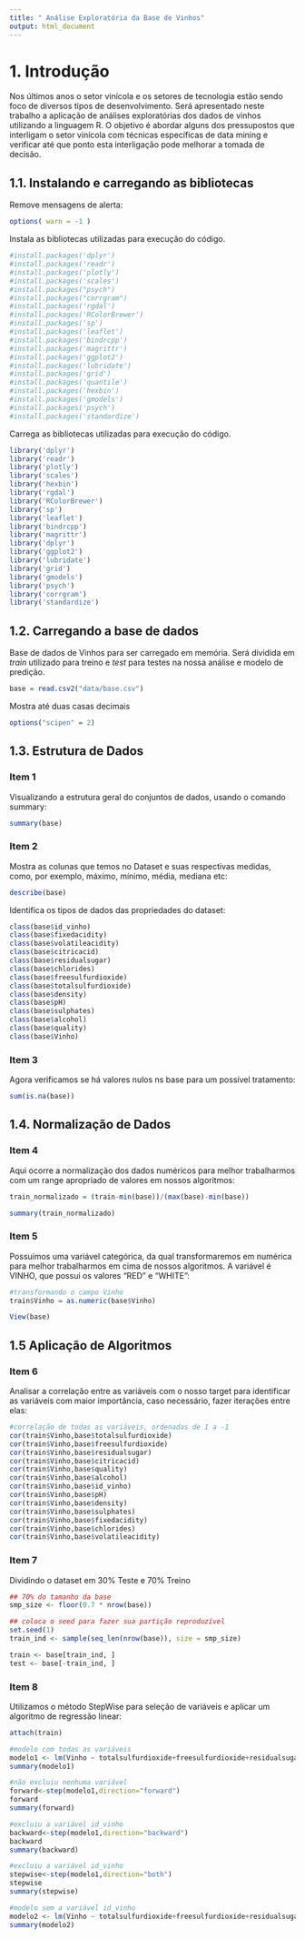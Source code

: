 ```yaml
---
title: " Análise Exploratória da Base de Vinhos"
output: html_document
--- 
```

# 1. Introdução

Nos últimos anos o setor vinícola e os setores de tecnologia estão sendo foco de diversos tipos de desenvolvimento. Será apresentado neste trabalho a aplicação de análises exploratórias dos dados de vinhos utilizando a linguagem R. O objetivo é abordar alguns dos  pressupostos que interligam o setor vinícola com técnicas específicas de data mining e verificar até que ponto esta interligação pode melhorar a tomada de decisão.


## 1.1. Instalando e carregando as bibliotecas

Remove mensagens de alerta:
```r
options( warn = -1 )
```

Instala as bibliotecas utilizadas para execução do código.
```r
#install.packages('dplyr')
#install.packages('readr')
#install.packages('plotly')
#install.packages('scales')
#install.packages("psych")
#install.packages("corrgram")
#install.packages('rgdal')
#install.packages('RColorBrewer')
#install.packages('sp')
#install.packages('leaflet')
#install.packages('bindrcpp')
#install.packages('magrittr')
#install.packages('ggplot2')
#install.packages('lubridate')
#install.packages('grid') 
#install.packages('quantile')
#install.packages('hexbin')
#install.packages('gmodels')
#install.packages('psych')
#install.packages('standardize')
```

Carrega as bibliotecas utilizadas para execução do código.

```r
library('dplyr')
library('readr')
library('plotly')
library('scales')
library('hexbin')
library('rgdal')
library('RColorBrewer')
library('sp')
library('leaflet')
library('bindrcpp')
library('magrittr')
library('dplyr')
library('ggplot2')
library('lubridate')
library('grid') 
library('gmodels')
library('psych')
library('corrgram')
library('standardize')
```


## 1.2. Carregando a base de dados

Base de dados de Vinhos para ser carregado em memória. Será dividida em *train* utilizado para treino e *test* para testes na nossa análise e modelo de predição.
```r
base = read.csv2("data/base.csv")
```

Mostra até duas casas decimais
```r
options("scipen" = 2)
```

## 1.3. Estrutura de Dados
### Item 1

Visualizando a estrutura geral do conjuntos de dados, usando o comando summary:
```r
summary(base)
```

### Item 2
Mostra as colunas que temos no Dataset e suas respectivas medidas, como, por exemplo, máximo, mínimo, média, mediana etc:
```r
describe(base)
```

Identifica os tipos de dados das propriedades do dataset:
```r
class(base$id_vinho)
class(base$fixedacidity)
class(base$volatileacidity)
class(base$citricacid)
class(base$residualsugar)
class(base$chlorides)
class(base$freesulfurdioxide)
class(base$totalsulfurdioxide)
class(base$density)
class(base$pH)
class(base$sulphates)
class(base$alcohol)
class(base$quality)
class(base$Vinho)
```

### Item 3
Agora verificamos se há valores nulos ns base para um possível tratamento:
```r
sum(is.na(base))
```

## 1.4. Normalização de Dados
### Item 4

Aqui ocorre a normalização dos dados numéricos para melhor trabalharmos com um range apropriado de valores em nossos algoritmos:
```r
train_normalizado = (train-min(base))/(max(base)-min(base))

summary(train_normalizado)
```

### Item 5
Possuímos uma variável categórica, da qual transformaremos em numérica para melhor trabalharmos em cima de nossos algoritmos. A variável é VINHO, que possui os valores "RED" e "WHITE":
```r
#transformando o campo Vinho
train$Vinho = as.numeric(base$Vinho)

View(base)
```

## 1.5 Aplicação de Algoritmos
### Item 6

Analisar a correlação entre as variáveis com o nosso target para identificar as variáveis com maior importância, caso necessário, fazer iterações entre elas:
```r
#correlação de todas as variáveis, ordenadas de 1 a -1
cor(train$Vinho,base$totalsulfurdioxide)
cor(train$Vinho,base$freesulfurdioxide)
cor(train$Vinho,base$residualsugar)
cor(train$Vinho,base$citricacid)
cor(train$Vinho,base$quality)
cor(train$Vinho,base$alcohol)
cor(train$Vinho,base$id_vinho)
cor(train$Vinho,base$pH)
cor(train$Vinho,base$density)
cor(train$Vinho,base$sulphates)
cor(train$Vinho,base$fixedacidity)
cor(train$Vinho,base$chlorides)
cor(train$Vinho,base$volatileacidity)
```

### Item 7

Dividindo o dataset em 30% Teste e 70% Treino
```r
## 70% do tamanho da base
smp_size <- floor(0.7 * nrow(base))

## coloca o seed para fazer sua partição reproduzível
set.seed(1)
train_ind <- sample(seq_len(nrow(base)), size = smp_size)

train <- base[train_ind, ]
test <- base[-train_ind, ]
```

### Item 8

Utilizamos o método StepWise para seleção de variáveis e aplicar um algoritmo de regressão linear:
```r
attach(train)

#modelo com todas as variáveis
modelo1 <- lm(Vinho ~ totalsulfurdioxide+freesulfurdioxide+residualsugar+citricacid+quality+alcohol+id_vinho+pH+density+sulphates+fixedacidity+chlorides+volatileacidity)
summary(modelo1)

#não excluiu nenhuma variável
forward<-step(modelo1,direction="forward")
forward
summary(forward)

#excluiu a variável id_vinho
backward<-step(modelo1,direction="backward")
backward
summary(backward)

#excluiu a variável id_vinho
stepwise<-step(modelo1,direction="both")
stepwise
summary(stepwise)

#modelo sem a variável id_vinho
modelo2 <- lm(Vinho ~ totalsulfurdioxide+freesulfurdioxide+residualsugar+citricacid+quality+alcohol+pH+density+sulphates+fixedacidity+chlorides+volatileacidity)
summary(modelo2)
```